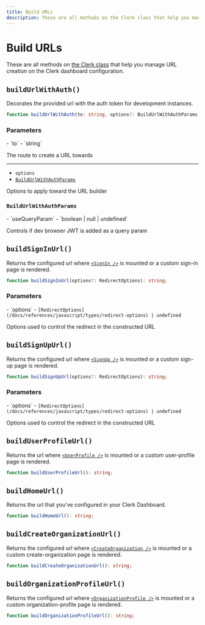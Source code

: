 ```yaml
---
title: Build URLs
description: These are all methods on the Clerk class that help you manage URL creation on the Clerk dashboard configuration.
---
```


# Build URLs

These are all methods on [the Clerk class](/docs/references/javascript/clerk/clerk) that help you manage URL creation on the Clerk dashboard configuration.

## `buildUrlWithAuth()`

Decorates the provided url with the auth token for development instances.

```typescript {{ prettier: false }}
function buildUrlWithAuth(to: string, options?: BuildUrlWithAuthParams): string;
```

### Parameters

<Properties>
  - `to`
  - `string`

  The route to create a URL towards

  ---

  - `options`
  - [`BuildUrlWithAuthParams`](#build-url-with-auth-params)

  Options to apply toward the URL builder
</Properties>

### `BuildUrlWithAuthParams`

<Properties>
  - `useQueryParam`
  - `boolean | null | undefined`

  Controls if dev browser JWT is added as a query param
</Properties>

## `buildSignInUrl()`

Returns the configured url where [`<SignIn />`](/docs/components/authentication/sign-in) is mounted or a custom sign-in page is rendered.

```typescript {{ prettier: false }}
function buildSignInUrl(options?: RedirectOptions): string;
```

### Parameters

<Properties>
  - `options`
  - <code>[RedirectOptions](/docs/references/javascript/types/redirect-options) | undefined</code>

  Options used to control the redirect in the constructed URL
</Properties>

## `buildSignUpUrl()`

Returns the configured url where [`<SignUp />`](/docs/components/authentication/sign-up) is mounted or a custom sign-up page is rendered.

```typescript {{ prettier: false }}
function buildSignUpUrl(options?: RedirectOptions): string;
```

### Parameters

<Properties>
  - `options`
  - <code>[RedirectOptions](/docs/references/javascript/types/redirect-options) | undefined</code>

  Options used to control the redirect in the constructed URL
</Properties>

## `buildUserProfileUrl()`

Returns the url where [`<UserProfile />`](/docs/components/user/user-profile) is mounted or a custom user-profile page is rendered.

```typescript {{ prettier: false }}
function buildUserProfileUrl(): string;
```

## `buildHomeUrl()`

Returns the url that you've configured in your Clerk Dashboard.

```typescript {{ prettier: false }}
function buildHomeUrl(): string;
```

## `buildCreateOrganizationUrl()`

Returns the configured url where [`<CreateOrganization />`](/docs/components/organization/create-organization) is mounted or a custom create-organization page is rendered.

```typescript {{ prettier: false }}
function buildCreateOrganizationUrl(): string;
```

## `buildOrganizationProfileUrl()`

Returns the configured url where [`<OrganizationProfile />`](/docs/components/organization/organization-profile) is mounted or a custom organization-profile page is rendered.

```typescript {{ prettier: false }}
function buildOrganizationProfileUrl(): string;
```
